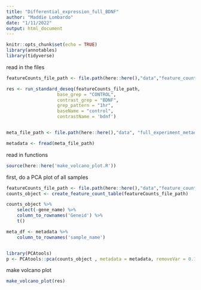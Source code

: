 ```yaml
---
title: "Differential_expression_full_BDNF"
author: "Maddie Lombardo"
date: "1/11/2022"
output: html_document
---
```


```r
knitr::opts_chunk$set(echo = TRUE)
library(annotables)
library(tidyverse)
```

read in the files
```r
featureCounts_file_path <- file.path(here::here(),"data","feature_counts_bdnf_full_experiment")

res <- run_standard_deseq(featureCounts_file_path,
                   base_grep = "CONTROL",
                   contrast_grep = "BDNF",
                   grep_pattern = "1hr",
                   baseName = "control",
                   contrastName = 'bdnf')


meta_file_path <- file.path(here::here(),"data", "full_experiment_metadata.csv")

metadata <- fread(meta_file_path)

```
read in functions
```r
source(here::here('make_volcano_plot.R'))
```

first, do a PCA plot of all samples
```r
featureCounts_file_path <- file.path(here::here(),"data","feature_counts_bdnf_full_experiment")
counts_object <- create_feature_count_table(featureCounts_file_path)

counts_object %>% 
    select(-gene_name) %>% 
    column_to_rownames('Geneid') %>% 
    t()

meta_df <- metadata %>% 
    column_to_rownames('sample_name') 


library(PCAtools)
p <- PCAtools::pca(counts_object , metadata = metadata, removeVar = 0.1)
```


make volcano plot

```r
make_volcano_plot(res)
```

